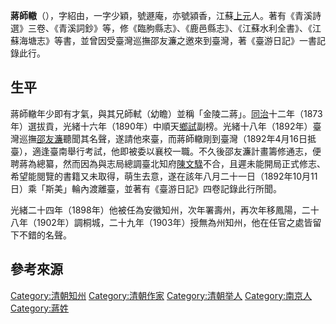 '''蔣師轍'''（{{bd|1847年||1904年|}}），字紹由，一字少穎，號遯庵，亦號潁香，江蘇[[上元县|上元]]人{{r|憶}}。著有《青溪詩選》三卷、《青溪詞鈔》等，修《臨胊縣志》、《鹿邑縣志》、《江蘇水利全書》、《江蘇海塘志》等書，並曾因受臺灣巡撫邵友濂之邀來到臺灣，著《臺游日記》一書記錄此行{{r|憶}}。

== 生平 ==
蔣師轍年少即有才氣，與其兄師軾（幼瞻）並稱「金陵二蔣」{{r|憶}}。[[同治|同治]]十二年（1873年）選拔貢，光緒十六年（1890年）中順天[[鄉試|鄉試]]副榜{{r|憶}}。光緒十八年（1892年）臺灣巡撫[[邵友濂|邵友濂]]聽聞其名聲，遂請他來臺，而蔣師轍剛到臺灣（1892年4月16日抵臺），適逢臺南舉行考試，他即被委以襄校一職{{r|憶}}。不久後邵友濂計畫籌修通志，便聘蔣為總纂，然而因為與志局總調臺北知府[[陳文騄|陳文騄]]不合，且遲未能開局正式修志、希望能閱覽的書籍又未取得，萌生去意，遂在該年八月二十一日（1892年10月11日）乘「斯美」輪內渡離臺，並著有《臺游日記》四卷記錄此行所聞{{r|憶}}。

光緒二十四年（1898年）他被任為安徽知州，次年署壽州，再次年移鳳陽，二十八年（1902年）調桐城，二十九年（1903年）授無為州知州，他在任官之處皆留下不錯的名聲{{r|憶}}。

{{wikisourceshas|臺遊日記|臺灣通志}}

== 參考來源 ==
{{reflist|refs=
<ref name="憶">{{cite web |url=http://memory.ncl.edu.tw/tm_cgi/hypage.cgi?HYPAGE=toolbox_figure_detail.hpg&project_id=twpeop&dtd_id=15&subject_name=%E8%87%BA%E7%81%A3%E4%BA%BA%E7%89%A9%E8%AA%8C%281895-1945%29&subject_url=toolbox_figure.hpg&xml_id=0000009390&who=%E8%94%A3%E5%B8%AB%E8%BD%8D |work=臺灣記憶 |accessdate=2013-07-29 |title=蔣師轍 |archive-date=2016-03-04 |archive-url=https://web.archive.org/web/20160304125742/http://memory.ncl.edu.tw/tm_cgi/hypage.cgi?HYPAGE=toolbox_figure_detail.hpg&project_id=twpeop&dtd_id=15&subject_name=%E8%87%BA%E7%81%A3%E4%BA%BA%E7%89%A9%E8%AA%8C(1895-1945)&subject_url=toolbox_figure.hpg&xml_id=0000009390&who=%E8%94%A3%E5%B8%AB%E8%BD%8D |dead-url=no }}</ref>
}}

[[Category:清朝知州|Category:清朝知州]]
[[Category:清朝作家|Category:清朝作家]]
[[Category:清朝举人|Category:清朝举人]]
[[Category:南京人|Category:南京人]]
[[Category:蔣姓|Category:蔣姓]]